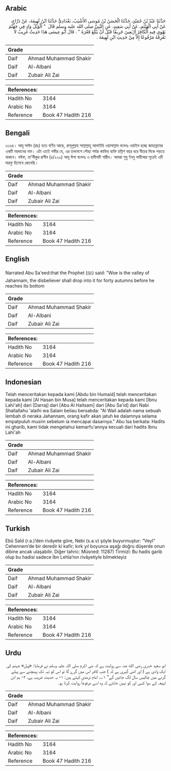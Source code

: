 ## Arabic


<div dir="rtl" lang="ar" style={{fontSize:'larger',backgroundColor:'#f8f9fa',padding:20}}>
حَدَّثَنَا عَبْدُ بْنُ حُمَيْدٍ، حَدَّثَنَا الْحَسَنُ بْنُ مُوسَى الأَشْيَبُ، بَغْدَادِيٌّ حَدَّثَنَا ابْنُ لَهِيعَةَ، عَنْ دَرَّاجٍ، عَنْ أَبِي الْهَيْثَمِ، عَنْ أَبِي سَعِيدٍ، عَنِ النَّبِيِّ صلى الله عليه وسلم قَالَ ‏ "‏ الْوَيْلُ وَادٍ فِي جَهَنَّمَ يَهْوِي فِيهِ الْكَافِرُ أَرْبَعِينَ خَرِيفًا قَبْلَ أَنْ يَبْلُغَ قَعْرَهُ ‏"‏ ‏.‏ قَالَ أَبُو عِيسَى هَذَا حَدِيثٌ غَرِيبٌ لاَ نَعْرِفُهُ مَرْفُوعًا إِلاَّ مِنْ حَدِيثِ ابْنِ لَهِيعَةَ ‏.‏
</div>
<div style={{backgroundColor:'#f8f9fa',padding:20, marginBottom: 10}}><table> <thead> <tr> <th>Grade</th> <th></th> </tr> </thead> <tbody> <tr><td>Daif</td><td>Ahmad Muhammad Shakir</td></tr><tr><td>Daif</td><td>Al-Albani</td></tr><tr><td>Daif</td><td>Zubair Ali Zai</td></tr></tbody></table><table> <thead> <tr> <th>References:</th> <th></th> </tr> </thead> <tbody><tr><td>Hadith No</td><td>3164</td></tr><tr><td>Arabic No</td><td>3164</td></tr><tr><td>Reference</td><td>Book 47 Hadith 216</td></tr></tbody></table></div>

## Bengali


<div dir="ltr" lang="bn" style={{fontSize:'larger',backgroundColor:'#f8f9fa',padding:20}}>
৩১৬৪। আবূ সাঈদ (রাঃ) হতে বর্ণিত আছে, রাসূলুল্লাহ সাল্লাল্লাহু আলাইহি ওয়াসাল্লাম বলেনঃ ওয়াইল হচ্ছে জাহান্নামের একটি ময়দানের নাম। এটা এতই গভীর যে, এর তলদেশে পৌছা পর্যন্ত কাফির ব্যক্তি চল্লিশ বছর ধরে নীচের দিকে পড়তে থাকবে। যঈফ, তা’লীকুর রাগীব (৪/২২৯) আবূ ঈসা বলেনঃ এ হাদীসটি গারীব। আমরা শুধু ইবনু লাহীআর সূত্রেই এটি মারফু হিসেবে জেনেছি।
</div>
<div style={{backgroundColor:'#f8f9fa',padding:20, marginBottom: 10}}><table> <thead> <tr> <th>Grade</th> <th></th> </tr> </thead> <tbody> <tr><td>Daif</td><td>Ahmad Muhammad Shakir</td></tr><tr><td>Daif</td><td>Al-Albani</td></tr><tr><td>Daif</td><td>Zubair Ali Zai</td></tr></tbody></table><table> <thead> <tr> <th>References:</th> <th></th> </tr> </thead> <tbody><tr><td>Hadith No</td><td>3164</td></tr><tr><td>Arabic No</td><td>3164</td></tr><tr><td>Reference</td><td>Book 47 Hadith 216</td></tr></tbody></table></div>

## English


<div dir="ltr" lang="en" style={{fontSize:'larger',backgroundColor:'#f8f9fa',padding:20}}>
Narrated Abu Sa'eed:that the Prophet (ﷺ) said: "Woe is the valley of Jahannam, the disbeliever shall drop into it for forty autumns before he reaches its bottom
</div>
<div style={{backgroundColor:'#f8f9fa',padding:20, marginBottom: 10}}><table> <thead> <tr> <th>Grade</th> <th></th> </tr> </thead> <tbody> <tr><td>Daif</td><td>Ahmad Muhammad Shakir</td></tr><tr><td>Daif</td><td>Al-Albani</td></tr><tr><td>Daif</td><td>Zubair Ali Zai</td></tr></tbody></table><table> <thead> <tr> <th>References:</th> <th></th> </tr> </thead> <tbody><tr><td>Hadith No</td><td>3164</td></tr><tr><td>Arabic No</td><td>3164</td></tr><tr><td>Reference</td><td>Book 47 Hadith 216</td></tr></tbody></table></div>

## Indonesian


<div dir="ltr" lang="id" style={{fontSize:'larger',backgroundColor:'#f8f9fa',padding:20}}>
Telah menceritakan kepada kami [Abdu bin Humaid] telah menceritakan kepada kami [Al Hasan bin Musa] telah menceritakan kepada kami [Ibnu Lahi'ah] dari [Darraj] dari [Abu Al Haitsam] dari [Abu Sa'id] dari Nabi Shallallahu 'alaihi wa Salam beliau bersabda: "Al Wail adalah nama sebuah lembah di neraka Jahannam, orang kafir akan jatuh ke dalamnya selama empatpuluh musim sebelum ia mencapai dasarnya." Abu Isa berkata: Hadits ini gharib, kami tidak mengetahui kemarfu'annya kecuali dari hadits Ibnu Lahi'ah
</div>
<div style={{backgroundColor:'#f8f9fa',padding:20, marginBottom: 10}}><table> <thead> <tr> <th>Grade</th> <th></th> </tr> </thead> <tbody> <tr><td>Daif</td><td>Ahmad Muhammad Shakir</td></tr><tr><td>Daif</td><td>Al-Albani</td></tr><tr><td>Daif</td><td>Zubair Ali Zai</td></tr></tbody></table><table> <thead> <tr> <th>References:</th> <th></th> </tr> </thead> <tbody><tr><td>Hadith No</td><td>3164</td></tr><tr><td>Arabic No</td><td>3164</td></tr><tr><td>Reference</td><td>Book 47 Hadith 216</td></tr></tbody></table></div>

## Turkish


<div dir="ltr" lang="tr" style={{fontSize:'larger',backgroundColor:'#f8f9fa',padding:20}}>
Ebû Saîd (r.a.)’den rivâyete göre, Nebi (s.a.v) şöyle buyurmuştur: “Veyl” Cehennem’de bir deredir ki kafir; kırk yıl boyunca aşağı doğru düşerde onun dibine ancak ulaşabilir. Diğer tahric: Müsned: 11287) Tirmizî: Bu hadis garib olup bu hadisi sadece İbn Lehîa’nın rivâyetiyle bilmekteyiz
</div>
<div style={{backgroundColor:'#f8f9fa',padding:20, marginBottom: 10}}><table> <thead> <tr> <th>Grade</th> <th></th> </tr> </thead> <tbody> <tr><td>Daif</td><td>Ahmad Muhammad Shakir</td></tr><tr><td>Daif</td><td>Al-Albani</td></tr><tr><td>Daif</td><td>Zubair Ali Zai</td></tr></tbody></table><table> <thead> <tr> <th>References:</th> <th></th> </tr> </thead> <tbody><tr><td>Hadith No</td><td>3164</td></tr><tr><td>Arabic No</td><td>3164</td></tr><tr><td>Reference</td><td>Book 47 Hadith 216</td></tr></tbody></table></div>

## Urdu


<div dir="rtl" lang="ur" style={{fontSize:'larger',backgroundColor:'#f8f9fa',padding:20}}>
ابو سعید خدری رضی الله عنہ سے روایت ہے کہ نبی اکرم صلی اللہ علیہ وسلم نے فرمایا: «ويل» جہنم کی ایک وادی ہے ( اور اتنی گہری ہے کہ ) جب کافر اس میں گرے گا تو اس کو تہہ تک پہنچنے سے پہلے گرنے میں چالیس سال لگ جائیں گے“ ۱؎۔ امام ترمذی کہتے ہیں: ۱- یہ حدیث غریب ہے، ۲- ہم ابن لہیعہ کے سوا کسی اور کو نہیں جانتے کہ وہ اسے مرفوعاً روایت کرتا ہو۔
</div>
<div style={{backgroundColor:'#f8f9fa',padding:20, marginBottom: 10}}><table> <thead> <tr> <th>Grade</th> <th></th> </tr> </thead> <tbody> <tr><td>Daif</td><td>Ahmad Muhammad Shakir</td></tr><tr><td>Daif</td><td>Al-Albani</td></tr><tr><td>Daif</td><td>Zubair Ali Zai</td></tr></tbody></table><table> <thead> <tr> <th>References:</th> <th></th> </tr> </thead> <tbody><tr><td>Hadith No</td><td>3164</td></tr><tr><td>Arabic No</td><td>3164</td></tr><tr><td>Reference</td><td>Book 47 Hadith 216</td></tr></tbody></table></div>
